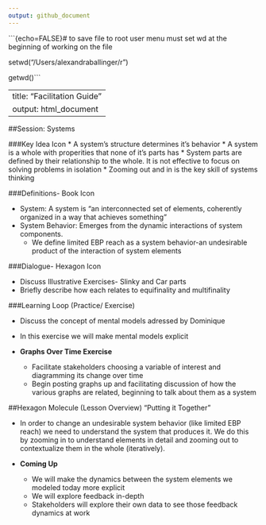 ---
output: github_document
---
```{echo=FALSE}# to save file to root user menu must set wd at the beginning of working on the file 

setwd("/Users/alexandraballinger/r")

getwd()```

---
title: "Facilitation Guide"
output: html_document
---
##Session: Systems

###Key Idea Icon
*	A system's structure determines it's behavior 
* A system is a whole with properities that none of it's parts has 
* System parts are defined by their relationship to the whole. It is not effective to focus on solving problems in isolation
* Zooming out and in is the key skill of systems thinking 


###Definitions- Book Icon

* System: A system is "an interconnected set of elements, coherently organized in a way that achieves something"
* System Behavior: Emerges from the dynamic interactions of system components.
    + We define limited EBP reach as a system behavior-an undesirable product of the interaction of system elements  

###Dialogue- Hexagon Icon

* Discuss Illustrative Exercises- Slinky and Car parts 
* Briefly describe how each relates to equifinality and multifinality

###Learning Loop (Practice/ Exercise)

* Discuss the concept of mental models adressed by Dominique 
* In this exercise we will make mental models explicit 

* **Graphs Over Time Exercise**
    + Facilitate stakeholders choosing a variable of interest and diagramming its change over time
    + Begin posting graphs up and facilitating discussion of how the various graphs are related, beginning to talk about them as a system  
    
##Hexagon Molecule (Lesson Overview) "Putting it Together"

* In order to change an undesirable system behavior (like limited EBP reach) we need to understand the system that produces it. We do this by zooming in to understand elements in detail and zooming out to contextualize them in the whole (iteratively). 

* **Coming Up**
    + We will make the dynamics between the system elements we modeled today more explicit
    + We will explore feedback in-depth
    + Stakeholders will explore their own data to see those feedback dynamics at work 
    
